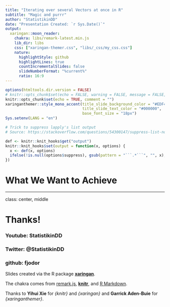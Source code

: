 ```yaml
---
title: "Iterating over several Vectors at once in R"
subtitle: "Magic and purrr"
author: "StatistikinDD"
date: "Presentation Created: `r Sys.Date()`"
output:
  xaringan::moon_reader:
    chakra: libs/remark-latest.min.js
    lib_dir: libs
    css: ["xaringan-themer.css", "libs/_css/my_css.css"]
    nature:
      highlightStyle: github
      highlightLines: true
      countIncrementalSlides: false
      slideNumberFormat: "%current%"
      ratio: 16:9
---
```


```r

options(htmltools.dir.version = FALSE)
# knitr::opts_chunk$set(echo = FALSE, warning = FALSE, message = FALSE, comment = "")
knitr::opts_chunk$set(echo = TRUE, comment = "")
xaringanthemer::style_mono_accent(title_slide_background_color = "#EDF4FB",
                                  title_slide_text_color = "#000000",
                                  base_font_size = "18px")
Sys.setenv(LANG = "en")

# Trick to suppress lapply's list output
# Source: https://stackoverflow.com/questions/54300147/suppress-list-notation-in-rmarkdown-from-lapply

def <- knitr::knit_hooks$get("output")
knitr::knit_hooks$set(output = function(x, options) {
  x <- def(x, options)
  ifelse(!is.null(options$suppress), gsub(pattern = "```.*```", "", x), x)
})

```

# What We Want to Achieve


---

class: center, middle

# Thanks!

### Youtube: StatistikinDD

### Twitter: @StatistikinDD

### github: fjodor

Slides created via the R package [**xaringan**](https://github.com/yihui/xaringan).

The chakra comes from [remark.js](https://remarkjs.com), [**knitr**](https://yihui.org/knitr), and [R Markdown](https://rmarkdown.rstudio.com).

Thanks to **Yihui Xie** for *{knitr}* and *{xaringan}* and **Garrick Aden-Buie** for *{xaringanthemer}*.